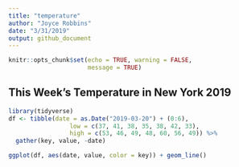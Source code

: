 ```yaml
---
title: "temperature"
author: "Joyce Robbins"
date: "3/31/2019"
output: github_document
---
```


```r
knitr::opts_chunk$set(echo = TRUE, warning = FALSE,
                      message = TRUE)
```

## This Week's Temperature in New York 2019

```r
library(tidyverse)
df <- tibble(date = as.Date("2019-03-20") + (0:6),
                 low = c(37, 41, 38, 35, 38, 42, 33),
                 high = c(53, 46, 49, 48, 60, 56, 49)) %>% 
  gather(key, value, -date)

ggplot(df, aes(date, value, color = key)) + geom_line()
```



